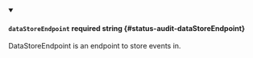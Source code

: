 
<details className="config-field" data-expandable="false" open>
<summary>

#### `dataStoreEndpoint` <span className="config-field-required" data-required="false">required</span> <span className="config-field-type">string</span> <span className="config-field-default"></span> <span className="config-field-enum"></span> {#status-audit-dataStoreEndpoint}

DataStoreEndpoint is an endpoint to store events in.

</summary>



</details>
